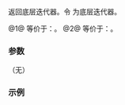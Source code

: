 {{cpp/ranges/stride_view/iterator/title|base}}
{{cpp/ranges/stride_view/navbar}}

{{dcl begin}}
{{dcl|num=1|since=c++23|1=
constexpr ranges::iterator_t&lt;Base&gt; base() &amp;&amp;;
}}
{{dcl|num=2|since=c++23|1=
constexpr const ranges::iterator_t&lt;Base&gt;&amp; base() const&amp; noexcept;
}}
{{dcl end}}

返回底层迭代器。令 {{rlpi|/#数据成员|current_}} 为底层迭代器。

@1@ 等价于：{{c|return std::move(current_);}}。
@2@ 等价于：{{c|return current_;}}。

===参数===
（无）

===示例===
{{example
|code=
|output=
}}

{{langlinks|de|en|es|ja|ru}}